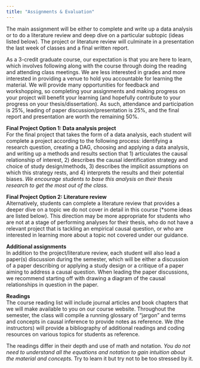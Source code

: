 ```yaml
---
title: "Assignments & Evaluation"
---
```


The main assignment will be either to complete and write up a data analysis or to do a literature review and deep dive on a particular subtopic (ideas listed below). The project or literature review will culminate in a presentation the last week of classes and a final written report.  

As a 3-credit graduate course, our expectation is that you are here to learn, which involves following along with the course through doing the reading and attending class meetings. We are less interested in grades and more interested in providing a venue to hold you accountable for learning the material. We will provide many opportunities for feedback and workshopping, so completing your assignments and making progress on your project will benefit your learning (and hopefully contribute to your progress on your thesis/dissertation). As such, attendance and participation is 25%, leading of paper discussion/presentation is 25%, and the final report and presentation are worth the remaining 50%. 

**Final Project Option 1: Data analysis project**  
For the final project that takes the form of a data analysis, each student will complete a project according to the following process: identifying a research question, creating a DAG, choosing and applying a data analysis, and writing up a methods and results section that 1) articulates the causal relationship of interest, 2) describes the causal identification strategy and choice of study design/methods, 3) describes the implicit assumptions on which this strategy rests, and 4) interprets the results and their potential biases. *We encourage students to base this analysis on their thesis research to get the most out of the class.*  

**Final Project Option 2: Literature review**  
Alternatively, students can complete a literature review that provides a deeper dive on a topic we do not cover in detail in this course (*some ideas are listed below). This direction may be more appropriate for students who are not at a stage of performing analyses for their thesis, who do not have a relevant project that is tackling an empirical causal question, or who are interested in learning more about a topic not covered under our guidance. 

**Additional assignments**  
In addition to the project/literature review, each student will also lead a paper(s) discussion during the semester, which will be either a discussion of a paper describing or applying a study design or a critique of a paper aiming to address a causal question. When leading the paper discussions, we recommend starting off with drawing a diagram of the causal relationships in question in the paper.  

**Readings**  
The course reading list will include journal articles and book chapters that we will make available to you on our course website. Throughout the semester, the class will compile a running glossary of “jargon” and terms and concepts in causal inference to provide notes as reference. We (the instructors) will provide a bibliography of additional readings and coding resources on various topics for students as reference.  

The readings differ in their depth and use of math and notation. *You do not need to understand all the equations and notation to gain intuition about the material and concepts.* Try to learn it but try not to be too stressed by it. 


